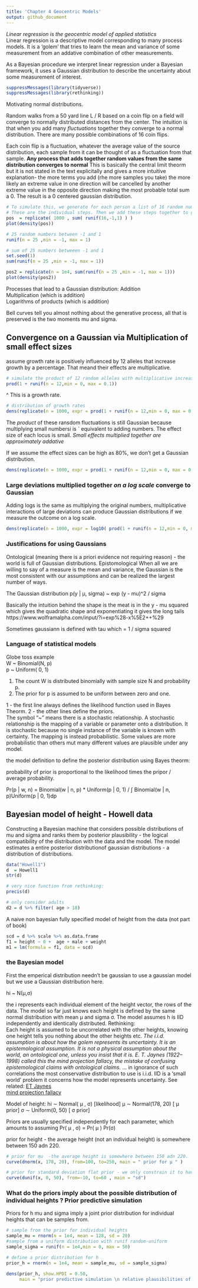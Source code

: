 ```yaml
---
title: 'Chapter 4 Geocentric Models'
output: github_document
---
```


<!--   output: -->
<!--   html_document: -->
<!--     df_print: paged -->

<!-- editor_options: -->
<!--   chunk_output_type: inline -->

*Linear regression is the geocentric model of applied statistics*  
Linear regression is a descriptive model corresponding to many process models. It is a 'golem' that tries to learn the mean and variance of some measurement from an addative combination of other measurements. 

As a Bayesian procedure we interpret linear regression under a Bayesian framework, it uses a Gaussian distribution to describe the uncertainty about some measurement of interest. 

```r
suppressMessages(library(tidyverse))
suppressMessages(library(rethinking))
```

Motivating normal distributions.

Random walks from a 50 yard line L / R based on a coin flip on a field will converge to normally distributed distances from the center. The intuition is that when you add many *fluctuations* together they converge to a normal distribution. There are many possible combinations of 16 coin flips. 

Each coin flip is a fluctuation, whatever the average value of the source distribution, each sample from it can be thought of as a fluctuation from that sample. **Any process that adds together random values from the same distribution converges to normal** This is basically the central limit theorm but it is not stated in the text explicitally and gives a more intuitive explanation- the more terms you add (rhe more samples you take) the more likely an extreme value in one direction will be cancelled by another extreme value in the opposite direction making the most probable total sum a 0. The result is a 0 centered gaussian distribution. 

```r
# To simulate this, we generate for each person a list of 16 random numbers between −1 and 1.
# These are the individual steps. Then we add these steps together to get the position after 16 steps.
pos  = replicate( 1000 , sum( runif(16,-1,1) ) )
plot(density(pos))
```

```r
# 25 random numbers between -1 and 1 
runif(n = 25 ,min = -1, max = 1)

# sum of 25 numbers betweeen -1 and 1
set.seed(1)
sum(runif(n = 25 ,min = -1, max = 1))

pos2 = replicate(n = 1e4, sum(runif(n = 25 ,min = -1, max = 1)))
plot(density(pos2))
```

Processes that lead to a Gaussian distribution: 
Addition  
Multiplication (which is addition)  
Logarithms of products (which is addition)  

Bell curves tell you almost nothing about the generative process, all that is preserved is the two moments mu and sigma. 


## Convergence on a Gaussian via Multiplication of small effect sizes  

assume growth rate is positively influenced by 12 alleles that increase growth by a percentage. That meand their effects are multiplicative. 
```r
# simulate the product of 12 random alleles with multiplicative increase on growth of 0-10%.
prod(1 + runif(n = 12,min = 0, max = 0.1))

```

^ This is a growth rate. 

```r
# distribution of growth rates 
dens(replicate(n = 1000, expr = prod(1 + runif(n = 12,min = 0, max = 0.1)) ))
```

The *product* of these ransdom fluctuations is still Gaussian because multiplying small numbersi is ` equivalent to adding numbers. The effect size of each locus is small. *Small effects multiplied together are approximately addative *

If we assume the effect sizes can be high as 80%, we don't get a Gaussian distribution.

```r
dens(replicate(n = 1000, expr = prod(1 + runif(n = 12,min = 0, max = 0.8)) ))
```

### Large deviations multiplied together *on a log scale* converge to Gaussian

Adding logs is the same as multiplying the original numbers, multiplicative interactions of large deviations can produce Gaussian distributions if we measure the outcome on a log scale. 

```r
dens(replicate(n = 1000, expr = log10( prod(1 + runif(n = 12,min = 0, max = 0.8)) ))) 
```

### Justifications for using Gaussians  
Ontological (meaning there is a priori evidence not requiring reason) - the world is full of Gaussian distributions. 
Epistomological  When all we are willing to say of a measure is the mean and variance, the Gaussian is the most consistent with our assumptions and can be realized the largest number of ways. 

The Gaussian distribution 
p(y | µ, sigma) ~ exp (y - mu)^2 / sigma 

Basically the intuition behind the shape is the meat is in the y - mu squared which gives the quadratic shape and exponentiating it gives the long tails https://www.wolframalpha.com/input/?i=exp%28-x%5E2++%29 

Sometimes gaussiann is defined with tau which = 1 / sigma squared 

### Language of statistical models

Globe toss example  
W ~ Binomial(N, p)  
p ~ Uniform( 0, 1)  

1) The count W is distributed binomially with sample size N and probability p.  
2) The prior for p is assumed to be uniform between zero and one.  

1 - the first line always defines the likelihood function used in Bayes Theorm. 
2 - the other lines define the priors.  
The symbol "~" means there is a stochastic relationship. A stochastic relationship is the mapping of a variable or parameter onto a distribution. It is stochastic because no single instance of the variable is known with certainty. The mapping is instead probabilistic. Some values are more probabilistic than others mut many different values are plausible under any model. 

the model definition to define the posterior distribution using Bayes theorm: 

probability of prior is proportional to the likelihood times the pripor / average probability. 

Pr(p | w, n) =  Binomial(w | n, p) * Uniform(p | 0, 1) / ∫ Binomial(w | n, p)Uniform(p | 0, 1)dp  

## Bayesian model of height - Howell data 

Constructing a Bayesian machine that considers possible distributions of mu and sigma and ranks them by posterior plausibility - the logical compatibility of the distribution with the data and the model. The model estimates a entire posterior distributionof gaussian distributions - a distribution of distributions. 

```r
data("Howell1")
d  = Howell1
str(d)

# very nice function from rethinking: 
precis(d)

# only consider adults 
d2 = d %>% filter( age > 18)
```

A naive non bayesian fully specified model of height from the data (not part of book)

```r


scd = d %>% scale %>% as.data.frame
f1 = height ~ 0 +  age + male + weight
m1 = lm(formula = f1, data = scd)  

```

### the Bayesian model 
First the emperical distribution needn't be gaussian to use a gaussian model but we use a Gaussian distribution here. 

hi ~ N(µ,σ)

the i represents each individual element of the height vector, the rows of the data. The model so far just knows each height is defined by the same normal distribution with mean µ and sigma σ. The model assumes h is IID independently and identically distributed. 
Rethinking:  
Each height is assumed to be uncorrelated with the other heights, knowing one height tells you nothing about the other heights etc. *The i.i.d. assumption is about how the golem represents its uncertainty. It is an epistemological assumption. It is not a physical assumption about the world, an ontological one, unless you insist that it is. E. T. Jaynes (1922–1998) called this the mind projection fallacy, the mistake of confusing epistemological claims with ontological claims.* ... in ignorance of such correlations the most conservative distribution to use is i.i.d. IID is a 'small world' problem it concerns how the model represents uncertainty. 
See related: 
[ET Jaynes](https://en.wikipedia.org/wiki/Edwin_Thompson_Jaynes)  
[mind projection fallacy](https://en.wikipedia.org/wiki/Mind_projection_fallacy)  

Model of height: 
hi ∼ Normal( µ , σ) [likelihood]
µ ∼ Normal(178, 20) [ µ prior] 
σ ∼ Uniform(0, 50) [ σ prior]

Priors are usually specified independently for each parameter, which amounts to assuming Pr( µ , σ) = Pr( µ ) Pr(σ)

prior for height - the average height (not an individual height) is somewhere between 150 adn 220. 
```r
# prior for mu  -the average height is somewhere between 150 adn 220.
curve(dnorm(x, 178, 20), from=100, to=250, main = " prior for µ " )

# prior for standard deviation flat prior - we only constrain it to have a positive value between 0 and 50
curve(dunif(x, 0, 50), from=-10, to=60 , main = "sd")
```


### What do the priors imply about the possible distribution of individual heights ? Prior predictive simulation 
Priors for h mu and sigma imply a joint prior distribution for individual heights that can be samples from. 

```r
# sample from the prior for individual heights 
sample_mu = rnorm(n = 1e4, mean = 128, sd = 20)
#sample from a uniform distribution with runif random-uniform
sample_sigma = runif(n = 1e4,min = 0, max = 50)

# define a prior distribution for h 
prior_h = rnorm(n = 1e4, mean = sample_mu, sd = sample_sigma)

dens(prior_h, show.HPDI = 0.50,
     main = "prior predictive simulation \n relative plausibilities of different heights before seeing data ")
```


